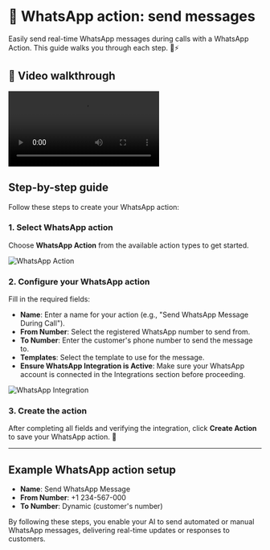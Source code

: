 # 💬 WhatsApp action: send messages

Easily send real-time WhatsApp messages during calls with a WhatsApp Action. This guide walks you through each step. 📱⚡

## 🎥 Video walkthrough

<div class="card-video">
  <video src="https://storage.googleapis.com/helpsessionvideos/Contactswing/Videos/what.mp4" autoplay playsinline controls title="WhatsApp Action Setup"></video>
</div>

## Step-by-step guide

Follow these steps to create your WhatsApp action:

### 1. Select WhatsApp action

Choose **WhatsApp Action** from the available action types to get started.

<img src="https://storage.googleapis.com/helpsessionvideos/Contactswing/images/wa1.jpg" alt="WhatsApp Action" />

### 2. Configure your WhatsApp action

Fill in the required fields:
- **Name**: Enter a name for your action (e.g., "Send WhatsApp Message During Call").
- **From Number**: Select the registered WhatsApp number to send from.
- **To Number**: Enter the customer's phone number to send the message to.
- **Templates**: Select the template to use for the message.
- **Ensure WhatsApp Integration is Active**: Make sure your WhatsApp account is connected in the Integrations section before proceeding.

<img src="https://storage.googleapis.com/helpsessionvideos/Contactswing/images/wa2.jpg" alt="WhatsApp Integration" />

### 3. Create the action

After completing all fields and verifying the integration, click **Create Action** to save your WhatsApp action. 🎉

---

## Example WhatsApp action setup

- **Name**: Send WhatsApp Message  
- **From Number**: +1 234-567-000  
- **To Number**: Dynamic (customer's number)

By following these steps, you enable your AI to send automated or manual WhatsApp messages, delivering real-time updates or responses to customers.
